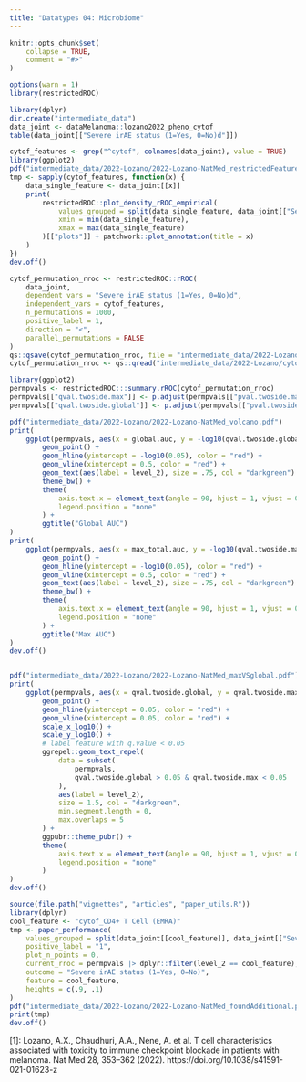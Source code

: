 ```yaml
---
title: "Datatypes 04: Microbiome"
---
```


```r
knitr::opts_chunk$set(
    collapse = TRUE,
    comment = "#>"
)
```




```r
options(warn = 1)
library(restrictedROC)
```
```r
library(dplyr)
dir.create("intermediate_data")
data_joint <- dataMelanoma::lozano2022_pheno_cytof
table(data_joint[["Severe irAE status (1=Yes, 0=No)d"]])
```

```r
cytof_features <- grep("^cytof", colnames(data_joint), value = TRUE)
library(ggplot2)
pdf("intermediate_data/2022-Lozano/2022-Lozano-NatMed_restrictedFeatures.pdf")
tmp <- sapply(cytof_features, function(x) {
    data_single_feature <- data_joint[[x]]
    print(
        restrictedROC::plot_density_rROC_empirical(
            values_grouped = split(data_single_feature, data_joint[["Severe irAE status (1=Yes, 0=No)d"]]),
            xmin = min(data_single_feature),
            xmax = max(data_single_feature)
        )[["plots"]] + patchwork::plot_annotation(title = x)
    )
})
dev.off()
```

```r
cytof_permutation_rroc <- restrictedROC::rROC(
    data_joint,
    dependent_vars = "Severe irAE status (1=Yes, 0=No)d",
    independent_vars = cytof_features,
    n_permutations = 1000,
    positive_label = 1,
    direction = "<",
    parallel_permutations = FALSE
)
qs::qsave(cytof_permutation_rroc, file = "intermediate_data/2022-Lozano/cytof_permutation_rroc.RData")
cytof_permutation_rroc <- qs::qread("intermediate_data/2022-Lozano/cytof_permutation_rroc.RData")
```

```r
library(ggplot2)
permpvals <- restrictedROC:::summary.rROC(cytof_permutation_rroc)
permpvals[["qval.twoside.max"]] <- p.adjust(permpvals[["pval.twoside.max"]], method = "BH")
permpvals[["qval.twoside.global"]] <- p.adjust(permpvals[["pval.twoside.global"]], method = "BH")

pdf("intermediate_data/2022-Lozano/2022-Lozano-NatMed_volcano.pdf")
print(
    ggplot(permpvals, aes(x = global.auc, y = -log10(qval.twoside.global))) +
        geom_point() +
        geom_hline(yintercept = -log10(0.05), color = "red") +
        geom_vline(xintercept = 0.5, color = "red") +
        geom_text(aes(label = level_2), size = .75, col = "darkgreen") +
        theme_bw() +
        theme(
            axis.text.x = element_text(angle = 90, hjust = 1, vjust = 0.5),
            legend.position = "none"
        ) +
        ggtitle("Global AUC")
)
print(
    ggplot(permpvals, aes(x = max_total.auc, y = -log10(qval.twoside.max))) +
        geom_point() +
        geom_hline(yintercept = -log10(0.05), color = "red") +
        geom_vline(xintercept = 0.5, color = "red") +
        geom_text(aes(label = level_2), size = .75, col = "darkgreen") +
        theme_bw() +
        theme(
            axis.text.x = element_text(angle = 90, hjust = 1, vjust = 0.5),
            legend.position = "none"
        ) +
        ggtitle("Max AUC")
)
dev.off()


pdf("intermediate_data/2022-Lozano/2022-Lozano-NatMed_maxVSglobal.pdf")
print(
    ggplot(permpvals, aes(x = qval.twoside.global, y = qval.twoside.max)) +
        geom_point() +
        geom_hline(yintercept = 0.05, color = "red") +
        geom_vline(xintercept = 0.05, color = "red") +
        scale_x_log10() +
        scale_y_log10() +
        # label feature with q.value < 0.05
        ggrepel::geom_text_repel(
            data = subset(
                permpvals,
                qval.twoside.global > 0.05 & qval.twoside.max < 0.05
            ),
            aes(label = level_2),
            size = 1.5, col = "darkgreen",
            min.segment.length = 0,
            max.overlaps = 5
        ) +
        ggpubr::theme_pubr() +
        theme(
            axis.text.x = element_text(angle = 90, hjust = 1, vjust = 0.5),
            legend.position = "none"
        )
)
dev.off()
```

```r
source(file.path("vignettes", "articles", "paper_utils.R"))
library(dplyr)
cool_feature <- "cytof_CD4+ T Cell (EMRA)"
tmp <- paper_performance(
    values_grouped = split(data_joint[[cool_feature]], data_joint[["Severe irAE status (1=Yes, 0=No)d"]]),
    positive_label = "1",
    plot_n_points = 0,
    current_rroc = permpvals |> dplyr::filter(level_2 == cool_feature),
    outcome = "Severe irAE status (1=Yes, 0=No)",
    feature = cool_feature,
    heights = c(.9, .1)
)
pdf("intermediate_data/2022-Lozano/2022-Lozano-NatMed_foundAdditional.pdf", height = 8)
print(tmp)
dev.off()
```

[1]: Lozano, A.X., Chaudhuri, A.A., Nene, A. et al. T cell characteristics associated with toxicity to immune checkpoint blockade in patients with melanoma. Nat Med 28, 353–362 (2022). https://doi.org/10.1038/s41591-021-01623-z 
